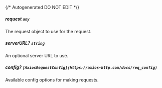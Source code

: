 {/* Autogenerated DO NOT EDIT  */}
##### **request** `any`
The request object to use for the request.

##### **serverURL?** `string`
An optional server URL to use.

##### **config?** `[AxiosRequestConfig](https://axios-http.com/docs/req_config)`
Available config options for making requests.

